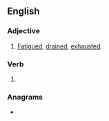 ==English==

===Adjective===
{{head|en|adjective}}

# {{lb|en|Scottish}} [[fatigued|Fatigued]], [[drained]], [[exhausted]].

===Verb===
{{head|en|verb form}}

# {{en-past of|puggle}}

===Anagrams===
* {{l|en|plugged}}